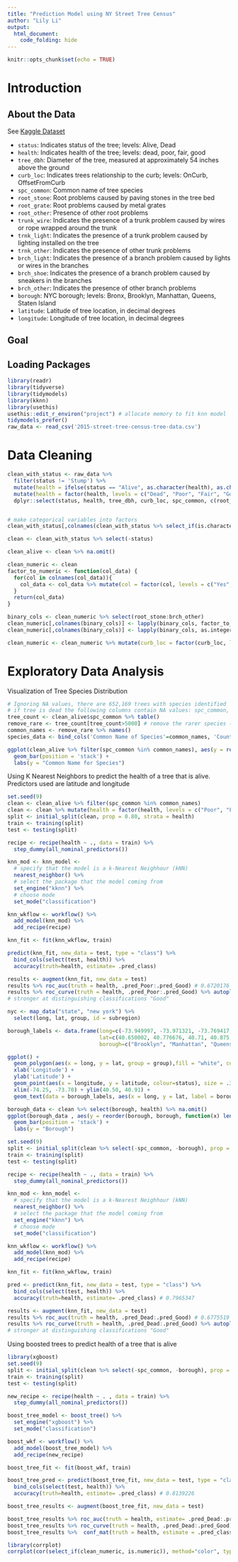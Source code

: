 ```yaml
---
title: "Prediction Model using NY Street Tree Census"
author: "Lily Li"
output: 
  html_document:
    code_folding: hide
---
```


```r
knitr::opts_chunk$set(echo = TRUE)
```
# Introduction

## About the Data

See [Kaggle Dataset](https://www.kaggle.com/datasets/new-york-city/ny-2015-street-tree-census-tree-data)

* `status`: Indicates status of the tree; levels: Alive, Dead
* `health`: Indicates health of the tree; levels: dead, poor, fair, good
* `tree_dbh`: Diameter of the tree, measured at approximately 54 inches above the ground
* `curb_loc`: Indicates trees relationship to the curb; levels: OnCurb, OffsetFromCurb
* `spc_common`: Common name of tree species
* `root_stone`: Root problems caused by paving stones in the tree bed
* `root_grate`: Root problems caused by metal grates
* `root_other`: Presence of other root problems
* `trunk_wire`: Indicates the presence of a trunk problem caused by wires or rope wrapped around the trunk
* `trnk_light`: Indicates the presence of a trunk problem caused by lighting installed on the tree
* `trnk_other`: Indicates the presence of other trunk problems
* `brch_light`: Indicates the presence of a branch problem caused by lights or wires in the branches
* `brch_shoe`: Indicates the presence of a branch problem caused by sneakers in the branches
* `brch_other`: Indicates the presence of other branch problems
* `borough`: NYC borough; levels: Bronx, Brooklyn, Manhattan, Queens, Staten Island
* `latitude`: Latitude of tree location, in decimal degrees
* `longitude`: Longitude of tree location, in decimal degrees

## Goal

## Loading Packages
```r
library(readr)
library(tidyverse)
library(tidymodels)
library(kknn)
library(usethis) 
usethis::edit_r_environ("project") # allocate memory to fit knn model
tidymodels_prefer()
raw_data <- read_csv('2015-street-tree-census-tree-data.csv')
```

# Data Cleaning
```r
clean_with_status <- raw_data %>%
  filter(status != 'Stump') %>%
  mutate(health = ifelse(status == "Alive", as.character(health), as.character(status))) %>%
  mutate(health = factor(health, levels = c("Dead", "Poor", "Fair", "Good"))) %>%
  dplyr::select(status, health, tree_dbh, curb_loc, spc_common, c(root_stone:brch_other), borough, latitude, longitude) %>% head(10000)


# make categorical variables into factors
clean_with_status[,colnames(clean_with_status %>% select_if(is.character))] <- lapply(clean_with_status %>% select_if(is.character),as.factor)

clean <- clean_with_status %>% select(-status)

clean_alive <- clean %>% na.omit() 

clean_numeric <- clean
factor_to_numeric <- function(col_data) {
  for(col in colnames(col_data)){
    col_data <- col_data %>% mutate(col = factor(col, levels = c("Yes", "No")))
  }
  return(col_data)
}

binary_cols <- clean_numeric %>% select(root_stone:brch_other)
clean_numeric[,colnames(binary_cols)] <- lapply(binary_cols, factor_to_numeric) # 2 is Yes, 1 is No
clean_numeric[,colnames(binary_cols)] <- lapply(binary_cols, as.integer)

clean_numeric <- clean_numeric %>% mutate(curb_loc = factor(curb_loc, levels = c("OffsetFromCurb","OnCurb")) %>% as.integer()) # 2 is OnCurb, and 1 is OffsetFromCurb
```

# Exploratory Data Analysis

Visualization of Tree Species Distribution
```r
# Ignoring NA values, there are 652,169 trees with species identified
# if tree is dead the following columns contain NA values: spc_common, steward, guards, sidewalk
tree_count <- clean_alive$spc_common %>% table()
remove_rare <- tree_count[tree_count>5000] # remove the rarer species (a little over 15% of the trees)
common_names <- remove_rare %>% names()
species_data <- bind_cols('Common Name of Species'=common_names, 'Count'=remove_rare)

ggplot(clean_alive %>% filter(spc_common %in% common_names), aes(y = reorder(spc_common, spc_common, function(x) length(x)), fill = health)) +
  geom_bar(position = 'stack') +
  labs(y = "Common Name for Species")
```

Using K Nearest Neighbors to predict the health of a tree that is alive. Predictors used are latitude and longitude
```r
set.seed(9)
clean <- clean_alive %>% filter(spc_common %in% common_names)
clean <- clean %>% mutate(health = factor(health, levels = c("Poor", "Fair", "Good")))
split <- initial_split(clean, prop = 0.80, strata = health)
train <- training(split)
test <- testing(split)

recipe <- recipe(health ~ ., data = train) %>%
  step_dummy(all_nominal_predictors())

knn_mod <- knn_model <-
  # specify that the model is a k-Nearest Neighhour (kNN)
  nearest_neighbor() %>%
  # select the package that the model coming from
  set_engine("kknn") %>%
  # choose mode
  set_mode("classification")

knn_wkflow <- workflow() %>%
  add_model(knn_mod) %>%
  add_recipe(recipe)

knn_fit <- fit(knn_wkflow, train)

predict(knn_fit, new_data = test, type = "class") %>%
  bind_cols(select(test, health)) %>%
  accuracy(truth=health, estimate= .pred_class)

results <- augment(knn_fit, new_data = test)
results %>% roc_auc(truth = health, .pred_Poor:.pred_Good) # 0.6720176	
results %>% roc_curve(truth = health, .pred_Poor:.pred_Good) %>% autoplot()
# stronger at distinguishing classifications "Good"
```

```r
nyc <- map_data("state", "new york") %>% 
  select(long, lat, group, id = subregion)

borough_labels <- data.frame(long=c(-73.949997, -73.971321, -73.769417, -73.8648, -74.1502), 
                             lat=c(40.650002, 40.776676, 40.71, 40.875, 40.5795), 
                             borough=c("Brooklyn", "Manhattan", "Queens", "Bronx", "Staten Island"))

ggplot() +
  geom_polygon(aes(x = long, y = lat, group = group),fill = "white", colour = "grey80", data = nyc) +
  xlab('Longitude') + 
  ylab('Latitude') + 
  geom_point(aes(x = longitude, y = latitude, colour=status), size = .3, alpha = 0.5, data=clean_with_status)+
  xlim(-74.25, -73.70) + ylim(40.50, 40.91) +
  geom_text(data = borough_labels, aes(x = long, y = lat, label = borough))
```

```r
borough_data <- clean %>% select(borough, health) %>% na.omit()
ggplot(borough_data , aes(y = reorder(borough, borough, function(x) length(x)), fill = health)) +
  geom_bar(position = 'stack') +
  labs(y = "Borough")
```


```r
set.seed(9)
split <- initial_split(clean %>% select(-spc_common, -borough), prop = 0.80, strata = health)
train <- training(split)
test <- testing(split)

recipe <- recipe(health ~ ., data = train) %>%
  step_dummy(all_nominal_predictors())

knn_mod <- knn_model <-
  # specify that the model is a k-Nearest Neighhour (kNN)
  nearest_neighbor() %>%
  # select the package that the model coming from
  set_engine("kknn") %>%
  # choose mode
  set_mode("classification")

knn_wkflow <- workflow() %>%
  add_model(knn_mod) %>%
  add_recipe(recipe)

knn_fit <- fit(knn_wkflow, train)

pred <- predict(knn_fit, new_data = test, type = "class") %>%
  bind_cols(select(test, health)) %>%
  accuracy(truth=health, estimate= .pred_class) # 0.7965347

results <- augment(knn_fit, new_data = test) 
results %>% roc_auc(truth = health, .pred_Dead:.pred_Good) # 0.6775519
results %>% roc_curve(truth = health, .pred_Dead:.pred_Good) %>% autoplot()
# stronger at distinguishing classifications "Good"
```

Using boosted trees to predict health of a tree that is alive
```r
library(xgboost)
set.seed(9)
split <- initial_split(clean %>% select(-spc_common, -borough), prop = 0.80, strata = health)
train <- training(split)
test <- testing(split)

new_recipe <- recipe(health ~ . , data = train) %>%
  step_dummy(all_nominal_predictors())

boost_tree_model <- boost_tree() %>%
  set_engine("xgboost") %>%
  set_mode("classification")

boost_wkf <- workflow() %>% 
  add_model(boost_tree_model) %>%
  add_recipe(new_recipe)

boost_tree_fit <- fit(boost_wkf, train)

boost_tree_pred <- predict(boost_tree_fit, new_data = test, type = "class") %>%
  bind_cols(select(test, health)) %>%
  accuracy(truth=health, estimate= .pred_class) # 0.8139226

boost_tree_results <- augment(boost_tree_fit, new_data = test) 

boost_tree_results %>% roc_auc(truth = health, estimate= .pred_Dead:.pred_Good) # 0.6529426	
boost_tree_results %>% roc_curve(truth = health, .pred_Dead:.pred_Good) %>% autoplot()
boost_tree_results %>%  conf_mat(truth = health, estimate = .pred_class) %>% autoplot(type="heatmap") # incorrectly predicts "Good" for many trees in poor or fair health
```

```r
library(corrplot)
corrplot(cor(select_if(clean_numeric, is.numeric)), method="color", type="lower") # longitude and latitude seem to be the only predictors with moderately strong correlations with one another. coerrelation coeff is 0.57
```


